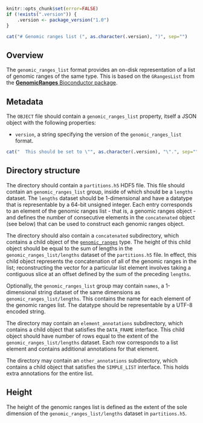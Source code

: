 ```r
knitr::opts_chunk$set(error=FALSE)
if (!exists(".version")) {
    .version <- package_version("1.0")
}
```

```r
cat("# Genomic ranges list (", as.character(.version), ")", sep="")
```

## Overview

The `genomic_ranges_list` format provides an on-disk representation of a list of genomic ranges of the same type.
This is based on the `GRangesList` from the [**GenomicRanges** Bioconductor package](https://bioconductor.org/packages/GenomicRanges).

## Metadata

The `OBJECT` file should contain a `genomic_ranges_list` property, itself a JSON object with the following properties:

- `version`, a string specifying the version of the `genomic_ranges_list` format.
```r
cat("  This should be set to \"", as.character(.version), "\".", sep="")
```

## Directory structure

The directory should contain a `partitions.h5` HDF5 file.
This file should contain an `genomic_ranges_list` group, inside of which should be a `lengths` dataset.
The `lengths` dataset should be 1-dimensional and have a datatype that is representable by a 64-bit unsigned integer.
Each entry corresponds to an element of the genomic ranges list - that is, a genomic ranges object -
and defines the number of consecutive elements in the `concatenated` object (see below) that can be used to construct each genomic ranges object.

The directory should also contain a `concatenated` subdirectory, which contains a child object of the [`genomic_ranges`](../genomic_ranges) type.
The height of this child object should be equal to the sum of lengths in the `genomic_ranges_list/lengths` dataset of the `partitions.h5` file.
In effect, this child object represents the concatenation of all of the genomic ranges in the list;
reconstructing the vector for a particular list element involves taking a contiguous slice at an offset defined by the sum of the preceding `lengths`.

Optionally, the `genomic_ranges_list` group may contain `names`, a 1-dimensional string dataset of the same dimensions as `genomic_ranges_list/lengths`.
This contains the name for each element of the genomic ranges list.
The datatype should be representable by a UTF-8 encoded string.

The directory may contain an `element_annotations` subdirectory, which contains a child object that satisfies the `DATA_FRAME` interface.
This child object should have number of rows equal to the extent of the `genomic_ranges_list/lengths` dataset.
Each row corresponds to a list element and contains additional annotations for that element.

The directory may contain an `other_annotations` subdirectory, which contains a child object that satisfies the `SIMPLE_LIST` interface.
This holds extra annotations for the entire list.

## Height

The height of the genomic ranges list is defined as the extent of the sole dimension of the `genomic_ranges_list/lengths` dataset in `partitions.h5`.

